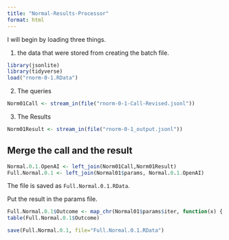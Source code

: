 ```yaml
---
title: "Normal-Results-Processor"
format: html
---
```


I will begin by loading three things.  

1. the data that were stored from creating the batch file.

```r
library(jsonlite)
library(tidyverse)
load("rnorm-0-1.RData")
```

2. The queries

```r
Norm01Call <- stream_in(file("rnorm-0-1-Call-Revised.jsonl"))
```

3. The Results

```r
Norm01Result <- stream_in(file("rnorm-0-1_output.jsonl"))
```

## Merge the call and the result

```r
Normal.0.1.OpenAI <- left_join(Norm01Call,Norm01Result)
Full.Normal.0.1 <- left_join(Normal01$params, Normal.0.1.OpenAI)
```

The file is saved as `Full.Normal.0.1.RData`.

Put the result in the params file.

```r
Full.Normal.0.1$Outcome <- map_chr(Normal01$params$iter, function(x) { unlist(Norm01Result$response$body$choices[[x]][[2]][2]) })
table(Full.Normal.0.1$Outcome)
```

```r
save(Full.Normal.0.1, file="Full.Normal.0.1.RData")
```

